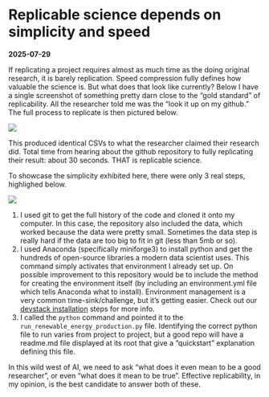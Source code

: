 # Replicable science depends on simplicity and speed

**2025-07-29**

If replicating a project requires almost as much time as the doing original research, it is barely replication. Speed compression fully defines how valuable the science is. But what does that look like currently? Below I have a single screenshot of something pretty darn close to the "gold standard" of replicability. All the researcher told me was the "look it up on my github." The full process to replicate is then pictured below.

![](images/paste-69.png)

This produced identical CSVs to what the researcher claimed their research did. Total time from hearing about the github repository to fully replicating their result: about 30 seconds. THAT is replicable science.

To showcase the simplicity exhibited here, there were only 3 real steps, highlighed below.

![](images/paste-70.png)

1.  I used git to get the full history of the code and cloned it onto my computer. In this case, the repository also included the data, which worked because the data were pretty small. Sometimes the data step is really hard if the data are too big to fit in git (less than 5mb or so).
2.  I used Anaconda (specifically miniforge3) to install python and get the hundreds of open-source libraries a modern data scientist uses. This command simply activates that environment I already set up. On possible improvement to this repository would be to include the method for creating the environment itself (by including an environment.yml file which tells Anaconda what to install). Environment management is a very common time-sink/challenge, but it's getting easier. Check out our [devstack installation](https://justinandrewjohnson.com/earth_economy_devstack/installation.html) steps for more info.
3.  I called the `python` command and pointed it to the `run_renewable_energy_production.py` file. Identifying the correct python file to run varies from project to project, but a good repo will have a readme.md file displayed at its root that give a "quickstart" explanation defining this file.

In this wild west of AI, we need to ask "what does it even mean to be a good researcher", or even "what does it mean to be true". Effective replicability, in my opinion, is the best candidate to answer both of these.